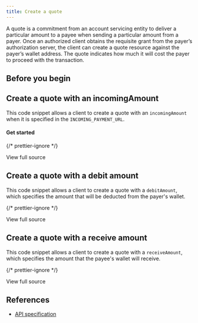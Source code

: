 ```yaml
---
title: Create a quote
---
```



A quote is a commitment from an account servicing entity to deliver a particular amount to a payee when sending a particular amount from a payer. Once an authorized client obtains the requisite grant from the payer’s authorization server, the client can create a quote resource against the payer’s wallet address. The quote indicates how much it will cost the payer to proceed with the transaction.

## Before you begin

<Global />

## Create a quote with an incomingAmount

This code snippet allows a client to create a quote with an `incomingAmount` when it is specified in the `INCOMING_PAYMENT_URL`.

<Tabs>
<TabItem label='TypeScript'>
<Ts />

#### Get started

<ChunkedSnippet
  source='https://raw.githubusercontent.com/interledger/open-payments-snippets/main/quote/quote-create.ts'
  chunk='1'
/>

<ChunkedSnippet
  source='https://raw.githubusercontent.com/interledger/open-payments-snippets/main/quote/quote-create.ts'
  chunk='2'
/>

<ChunkedSnippet
  source='https://raw.githubusercontent.com/interledger/open-payments-snippets/main/quote/quote-create.ts'
  chunk='3'
/>

<ChunkedSnippet
  source='https://raw.githubusercontent.com/interledger/open-payments-snippets/main/quote/quote-create.ts'
  chunk='4'
/>

{/* prettier-ignore */}
<p>
  <LinkOut href='https://github.com/interledger/open-payments-snippets/blob/main/quote/quote-create.ts'>View full source</LinkOut>
</p>

## Create a quote with a debit amount

This code snippet allows a client to create a quote with a `debitAmount`, which specifies the amount that will be deducted from the payer's wallet.

<ChunkedSnippet
  source='https://raw.githubusercontent.com/interledger/open-payments-snippets/main/quote/quote-create-debit-amount.ts'
  chunk='1'
/>

<ChunkedSnippet
  source='https://raw.githubusercontent.com/interledger/open-payments-snippets/main/quote/quote-create-debit-amount.ts'
  chunk='2'
/>

<ChunkedSnippet
  source='https://raw.githubusercontent.com/interledger/open-payments-snippets/main/quote/quote-create-debit-amount.ts'
  chunk='3'
/>

<ChunkedSnippet
  source='https://raw.githubusercontent.com/interledger/open-payments-snippets/main/quote/quote-create-debit-amount.ts'
  chunk='4'
/>

<ChunkedSnippet
  source='https://raw.githubusercontent.com/interledger/open-payments-snippets/main/quote/quote-create-debit-amount.ts'
  chunk='5'
/>

{/* prettier-ignore */}
<p>
  <LinkOut href='https://github.com/interledger/open-payments-snippets/blob/main/quote/quote-create-debit-amount.ts'>View full source</LinkOut>
</p>

## Create a quote with a receive amount

This code snippet allows a client to create a quote with a `receiveAmount`, which specifies the amount that the payee's wallet will receive.

<ChunkedSnippet
  source='https://raw.githubusercontent.com/interledger/open-payments-snippets/main/quote/quote-create-receive-amount.ts'
  chunk='1'
/>

<ChunkedSnippet
  source='https://raw.githubusercontent.com/interledger/open-payments-snippets/main/quote/quote-create-receive-amount.ts'
  chunk='2'
/>

<ChunkedSnippet
  source='https://raw.githubusercontent.com/interledger/open-payments-snippets/main/quote/quote-create-receive-amount.ts'
  chunk='3'
/>

<ChunkedSnippet
  source='https://raw.githubusercontent.com/interledger/open-payments-snippets/main/quote/quote-create-receive-amount.ts'
  chunk='4'
/>

<ChunkedSnippet
  source='https://raw.githubusercontent.com/interledger/open-payments-snippets/main/quote/quote-create-receive-amount.ts'
  chunk='5'
/>

{/* prettier-ignore */}
<p>
  <LinkOut href='https://github.com/interledger/open-payments-snippets/blob/main/quote/quote-create-receive-amount.ts'>View full source</LinkOut>
</p>

</TabItem>
</Tabs>

## References

- [API specification](/apis/resource-server/operations/create-quote)
